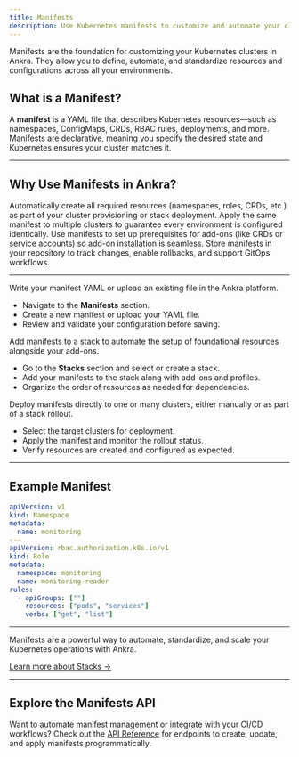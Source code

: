 ```yaml
---
title: Manifests
description: Use Kubernetes manifests to customize and automate your cluster setup in Ankra.
---
```

<Note>
Manifests are the foundation for customizing your Kubernetes clusters in Ankra. They allow you to define, automate, and standardize resources and configurations across all your environments.
</Note>

## What is a Manifest?

A **manifest** is a YAML file that describes Kubernetes resources—such as namespaces, ConfigMaps, CRDs, RBAC rules, deployments, and more. Manifests are declarative, meaning you specify the desired state and Kubernetes ensures your cluster matches it.

---

## Why Use Manifests in Ankra?

<CardGroup cols={2}>
  <Card title="Automate Cluster Setup" icon="bolt">
    Automatically create all required resources (namespaces, roles, CRDs, etc.) as part of your cluster provisioning or stack deployment.
  </Card>
  <Card title="Ensure Consistency" icon="check">
    Apply the same manifest to multiple clusters to guarantee every environment is configured identically.
  </Card>
  <Card title="Prepare for Add-ons" icon="puzzle-piece">
    Use manifests to set up prerequisites for add-ons (like CRDs or service accounts) so add-on installation is seamless.
  </Card>
  <Card title="Version Control" icon="box">
    Store manifests in your repository to track changes, enable rollbacks, and support GitOps workflows.
  </Card>
</CardGroup>

---

<Steps>
  <Step title="Create or Upload a Manifest">
    Write your manifest YAML or upload an existing file in the Ankra platform.
    <ul>
      <li>Navigate to the <b>Manifests</b> section.</li>
      <li>Create a new manifest or upload your YAML file.</li>
      <li>Review and validate your configuration before saving.</li>
    </ul>
  </Step>
  <Step title="Include Manifests in Stacks">
    Add manifests to a stack to automate the setup of foundational resources alongside your add-ons.
    <ul>
      <li>Go to the <b>Stacks</b> section and select or create a stack.</li>
      <li>Add your manifests to the stack along with add-ons and profiles.</li>
      <li>Organize the order of resources as needed for dependencies.</li>
    </ul>
  </Step>
  <Step title="Apply Manifests to Clusters">
    Deploy manifests directly to one or many clusters, either manually or as part of a stack rollout.
    <ul>
      <li>Select the target clusters for deployment.</li>
      <li>Apply the manifest and monitor the rollout status.</li>
      <li>Verify resources are created and configured as expected.</li>
    </ul>
  </Step>
</Steps>

---

## Example Manifest

```yaml
apiVersion: v1
kind: Namespace
metadata:
  name: monitoring
---
apiVersion: rbac.authorization.k8s.io/v1
kind: Role
metadata:
  namespace: monitoring
  name: monitoring-reader
rules:
  - apiGroups: [""]
    resources: ["pods", "services"]
    verbs: ["get", "list"]
```

---

Manifests are a powerful way to automate, standardize, and scale your Kubernetes operations with Ankra.

[Learn more about Stacks →](../essentials/stacks)

---

## Explore the Manifests API

Want to automate manifest management or integrate with your CI/CD workflows?
Check out the [API Reference](../../api-reference) for endpoints to create, update, and apply manifests programmatically.